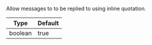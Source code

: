 Allow messages to to be replied to using inline quotation.

| Type    | Default |
| ------- | ------- |
| boolean | true    |
